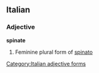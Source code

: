 ==Italian==

===Adjective===
'''spinate''' {{f}}

# Feminine plural form of [[spinato]]
[[Category:Italian adjective forms]]